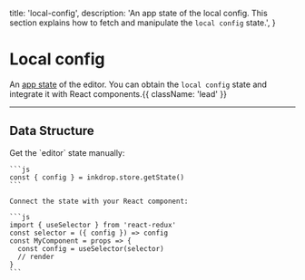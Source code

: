   title: 'local-config',
  description: 'An app state of the local config. This section explains how to fetch and manipulate the `local config` state.',
}

# Local config

An [app state](/guides/flux-architecture) of the editor.
You can obtain the `local config` state and integrate it with React components.{{ className: 'lead' }}


---

## Data Structure

<Row>
  <Col sticky>
    Get the `editor` state manually:

    ```js
    const { config } = inkdrop.store.getState()
    ```

    Connect the state with your React component:

    ```js
    import { useSelector } from 'react-redux'
    const selector = ({ config }) => config
    const MyComponent = props => {
      const config = useSelector(selector)
      // render
    }
    ```
  </Col>
</Row>
